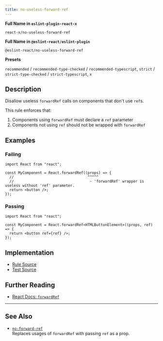 ```yaml
---
title: no-useless-forward-ref
---
```


**Full Name in `eslint-plugin-react-x`**

```plain copy
react-x/no-useless-forward-ref
```

**Full Name in `@eslint-react/eslint-plugin`**

```plain copy
@eslint-react/no-useless-forward-ref
```

**Presets**

`recommended` / `recommended-type-checked` / `recommended-typescript`, `strict` / `strict-type-checked` / `strict-typescript`, `x`
## Description

Disallow useless `forwardRef` calls on components that don't use `ref`s.

This rule enforces that:

1. Components using `forwardRef` must declare a `ref` parameter
2. Components not using `ref` should not be wrapped with `forwardRef`

## Examples

### Failing

```tsx
import React from "react";

const MyComponent = React.forwardRef((props) => {
  //                                  ^^^^^
  //                                   - 'forwardRef' wrapper is useless without 'ref' parameter.
  return <button />;
});
```

### Passing

```tsx
import React from "react";

const MyComponent = React.forwardRef<HTMLButtonElement>((props, ref) => {
  return <button ref={ref} />;
});
```

## Implementation

- [Rule Source](https://github.com/Rel1cx/eslint-react/tree/main/packages/plugins/eslint-plugin-react-x/src/rules/no-useless-forward-ref.ts)
- [Test Source](https://github.com/Rel1cx/eslint-react/tree/main/packages/plugins/eslint-plugin-react-x/src/rules/no-useless-forward-ref.spec.ts)

## Further Reading

- [React Docs: `forwardRef`](https://react.dev/reference/react/forwardRef)

---

## See Also

- [`no-forward-ref`](./no-forward-ref)\
  Replaces usages of `forwardRef` with passing `ref` as a prop.

